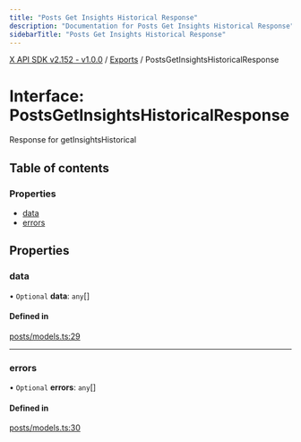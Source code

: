 ```yaml
---
title: "Posts Get Insights Historical Response"
description: "Documentation for Posts Get Insights Historical Response"
sidebarTitle: "Posts Get Insights Historical Response"
---
```


[X API SDK v2.152 - v1.0.0](../README.md) / [Exports](../modules.md) / PostsGetInsightsHistoricalResponse

# Interface: PostsGetInsightsHistoricalResponse

Response for getInsightsHistorical

## Table of contents

### Properties

- [data](PostsGetInsightsHistoricalResponse.md#data)
- [errors](PostsGetInsightsHistoricalResponse.md#errors)

## Properties

### data

• `Optional` **data**: `any`[]

#### Defined in

[posts/models.ts:29](https://github.com/xdevplatform/xdk/blob/ad4172ef5f68f089e0f077a190b271016dd35bf7/xdk/typescript/src/posts/models.ts#L29)

___

### errors

• `Optional` **errors**: `any`[]

#### Defined in

[posts/models.ts:30](https://github.com/xdevplatform/xdk/blob/ad4172ef5f68f089e0f077a190b271016dd35bf7/xdk/typescript/src/posts/models.ts#L30)
